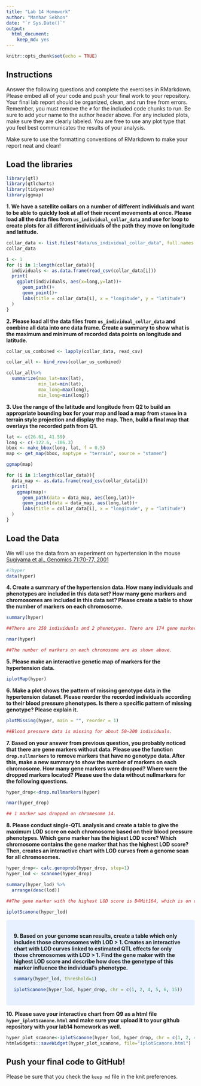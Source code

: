 ```yaml
---
title: "Lab 14 Homework"
author: "Manhar Sekhon"
date: "`r Sys.Date()`"
output: 
  html_document: 
    keep_md: yes
---
```


```r
knitr::opts_chunk$set(echo = TRUE)
```

## Instructions
Answer the following questions and complete the exercises in RMarkdown. Please embed all of your code and push your final work to your repository. Your final lab report should be organized, clean, and run free from errors. Remember, you must remove the `#` for the included code chunks to run. Be sure to add your name to the author header above. For any included plots, make sure they are clearly labeled. You are free to use any plot type that you feel best communicates the results of your analysis.  

Make sure to use the formatting conventions of RMarkdown to make your report neat and clean!  

## Load the libraries
```r
library(qtl)
library(qtlcharts)
library(tidyverse)
library(ggmap)
```

**1. We have a satellite collars on a number of different individuals and want to be able to quickly look at all of their recent movements at once. Please load all the data files from `us_individual_collar_data` and use for loop to create plots for all different individuals of the path they move on longitude and latitude.**
```r
collar_data <- list.files("data/us_individual_collar_data", full.names = TRUE)
collar_data
```

```r
i <- 1
for (i in 1:length(collar_data)){
  individuals <- as.data.frame(read_csv(collar_data[i]))
  print(
    ggplot(individuals, aes(x=long,y=lat))+
      geom_path()+
      geom_point()+
      labs(title = collar_data[i], x = "longitude", y = "latitude")
  )
}
```


**2. Please load all the data files from `us_individual_collar_data` and combine all data into one data frame. Create a summary to show what is the maximum and minimum of recorded data points on longitude and latitude.**
```r
collar_us_combined <- lapply(collar_data, read_csv)
```

```r
collar_all <- bind_rows(collar_us_combined)
```

```r
collar_all%>%
  summarize(max_lat=max(lat),
            min_lat=min(lat),
            max_long=max(long),
            min_long=min(long))
```


**3. Use the range of the latitude and longitude from Q2 to build an appropriate bounding box for your map and load a map from `stamen` in a terrain style projection and display the map. Then, build a final map that overlays the recorded path from Q1.**
```r
lat <- c(26.61, 41.59)
long <- c(-122.6, -106.3)
bbox <- make_bbox(long, lat, f = 0.5)
map <- get_map(bbox, maptype = "terrain", source = "stamen")
```

```r
ggmap(map)
```

```r
for (i in 1:length(collar_data)){
  data_map <- as.data.frame(read_csv(collar_data[i]))
  print(
    ggmap(map)+
      geom_path(data = data_map, aes(long,lat))+
      geom_point(data = data_map, aes(long,lat))+
      labs(title = collar_data[i], x = "longitude", y = "latitude")
  )
}
```


## Load the Data
We will use the data from an experiment on hypertension in the mouse [Sugiyama et al., Genomics 71:70-77, 2001](https://www.sciencedirect.com/science/article/pii/S0888754300964012?via%3Dihub)
```r
#?hyper
data(hyper)
```

**4. Create a summary of the hypertension data. How many individuals and phenotypes are included in this data set? How many gene markers and chromosomes are included in this data set? Please create a table to show the number of markers on each chromosome.**
```r
summary(hyper)
```

```r
##There are 250 individuals and 2 phenotypes. There are 174 gene markers and 20 chromosomes.
```

```r
nmar(hyper)
```

```r
##The number of markers on each chromosome are as shown above.
```


**5. Please make an interactive genetic map of markers for the hypertension data.**
```r
iplotMap(hyper)
```

**6. Make a plot shows the pattern of missing genotype data in the hypertension dataset. Please reorder the recorded individuals according to their blood pressure phenotypes. Is there a specific pattern of missing genotype? Please explain it.**
```r
plotMissing(hyper, main = "", reorder = 1)
```

```r
##Blood pressure data is missing for about 50-200 individuals.
```


**7. Based on your answer from previous question, you probably noticed that there are gene markers without data. Please use the function `drop.nullmarkers` to remove markers that have no genotype data. After this, make a new summary to show the number of markers on each chromosome. How many gene markers were dropped? Where were the dropped markers located? Please use the data without nullmarkers for the following questions.**
```r
hyper_drop<-drop.nullmarkers(hyper)
```

```r
nmar(hyper_drop)
```

```r
## 1 marker was dropped on chromesome 14.
```


**8. Please conduct single-QTL analysis and create a table to give the maximum LOD score on each chromosome based on their blood pressure phenotypes. Which gene marker has the higiest LOD score? Which chromosome contains the gene marker that has the highest LOD score? Then, creates an interactive chart with LOD curves from a genome scan for all chromosomes.**
```r
hyper_drop<- calc.genoprob(hyper_drop, step=1)
hyper_lod <- scanone(hyper_drop)
```

```r
summary(hyper_lod) %>% 
  arrange(desc(lod))
```

```r
##The gene marker with the highest LOD score is D4Mit164, which is on chromosome 4.
```

```r
iplotScanone(hyper_lod)
```

<style>
div.blue { background-color:#e6f0ff; border-radius: 5px; padding: 20px;}
</style>
<div class = "blue">

**9. Based on your genome scan results, create a table which only includes those chromosomes with LOD > 1. Creates an interactive chart with LOD curves linked to estimated QTL effects for only those chromosomes with LOD > 1. Find the gene maker with the highest LOD score and describe how does the genetype of this marker influence the individual's phenotype.**
```r
summary(hyper_lod, threshold=1)
```

```r
iplotScanone(hyper_lod, hyper_drop, chr = c(1, 2, 4, 5, 6, 15))
```
</div>


**10. Please save your interactive chart from Q9 as a html file `hyper_iplotScanone.html` and make sure your upload it to your github repository with your lab14 homework as well.**
```r
hyper_plot_scanone<-iplotScanone(hyper_lod, hyper_drop, chr = c(1, 2, 4, 5, 6, 15))
htmlwidgets::saveWidget(hyper_plot_scanone, file="iplotScanone.html")
```

## Push your final code to GitHub!
Please be sure that you check the `keep md` file in the knit preferences. 